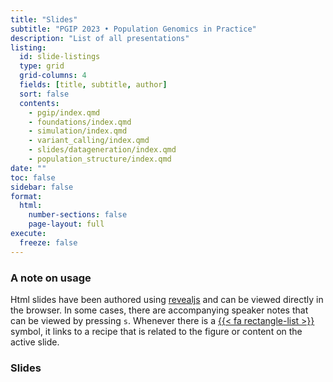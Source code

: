 ```yaml
---
title: "Slides"
subtitle: "PGIP 2023 • Population Genomics in Practice"
description: "List of all presentations"
listing:
  id: slide-listings
  type: grid
  grid-columns: 4
  fields: [title, subtitle, author]
  sort: false
  contents:
    - pgip/index.qmd
    - foundations/index.qmd
    - simulation/index.qmd
    - variant_calling/index.qmd
    - slides/datageneration/index.qmd
    - population_structure/index.qmd
date: ""
toc: false
sidebar: false
format:
  html:
    number-sections: false
    page-layout: full
execute:
  freeze: false
---
```


### A note on usage

Html slides have been authored using [revealjs](https://revealjs.com/)
and can be viewed directly in the browser. In some cases, there are
accompanying speaker notes that can be viewed by pressing `s`.
Whenever there is a [{{< fa rectangle-list >}}]({{< var
recipes.baseurl >}}) symbol, it links to a recipe that is related to
the figure or content on the active slide.

### Slides

:::{#slide-listings}

:::
